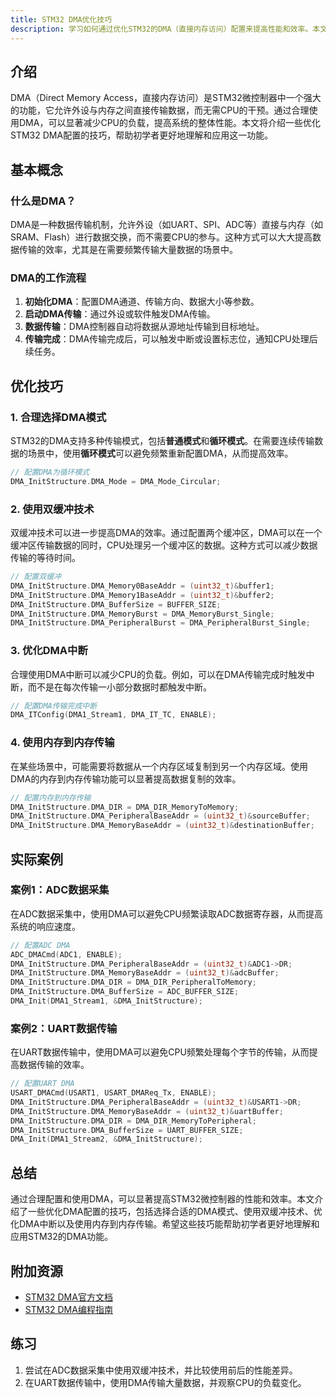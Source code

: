 ```yaml
---
title: STM32 DMA优化技巧
description: 学习如何通过优化STM32的DMA（直接内存访问）配置来提高性能和效率。本文适合初学者，涵盖基本概念、代码示例和实际应用场景。
---
```


## 介绍

DMA（Direct Memory Access，直接内存访问）是STM32微控制器中一个强大的功能，它允许外设与内存之间直接传输数据，而无需CPU的干预。通过合理使用DMA，可以显著减少CPU的负载，提高系统的整体性能。本文将介绍一些优化STM32 DMA配置的技巧，帮助初学者更好地理解和应用这一功能。

## 基本概念

### 什么是DMA？

DMA是一种数据传输机制，允许外设（如UART、SPI、ADC等）直接与内存（如SRAM、Flash）进行数据交换，而不需要CPU的参与。这种方式可以大大提高数据传输的效率，尤其是在需要频繁传输大量数据的场景中。

### DMA的工作流程

1. **初始化DMA**：配置DMA通道、传输方向、数据大小等参数。
2. **启动DMA传输**：通过外设或软件触发DMA传输。
3. **数据传输**：DMA控制器自动将数据从源地址传输到目标地址。
4. **传输完成**：DMA传输完成后，可以触发中断或设置标志位，通知CPU处理后续任务。

## 优化技巧

### 1. 合理选择DMA模式

STM32的DMA支持多种传输模式，包括**普通模式**和**循环模式**。在需要连续传输数据的场景中，使用**循环模式**可以避免频繁重新配置DMA，从而提高效率。

```c
// 配置DMA为循环模式
DMA_InitStructure.DMA_Mode = DMA_Mode_Circular;
```

### 2. 使用双缓冲技术

双缓冲技术可以进一步提高DMA的效率。通过配置两个缓冲区，DMA可以在一个缓冲区传输数据的同时，CPU处理另一个缓冲区的数据。这种方式可以减少数据传输的等待时间。

```c
// 配置双缓冲
DMA_InitStructure.DMA_Memory0BaseAddr = (uint32_t)&buffer1;
DMA_InitStructure.DMA_Memory1BaseAddr = (uint32_t)&buffer2;
DMA_InitStructure.DMA_BufferSize = BUFFER_SIZE;
DMA_InitStructure.DMA_MemoryBurst = DMA_MemoryBurst_Single;
DMA_InitStructure.DMA_PeripheralBurst = DMA_PeripheralBurst_Single;
```

### 3. 优化DMA中断

合理使用DMA中断可以减少CPU的负载。例如，可以在DMA传输完成时触发中断，而不是在每次传输一小部分数据时都触发中断。

```c
// 配置DMA传输完成中断
DMA_ITConfig(DMA1_Stream1, DMA_IT_TC, ENABLE);
```

### 4. 使用内存到内存传输

在某些场景中，可能需要将数据从一个内存区域复制到另一个内存区域。使用DMA的内存到内存传输功能可以显著提高数据复制的效率。

```c
// 配置内存到内存传输
DMA_InitStructure.DMA_DIR = DMA_DIR_MemoryToMemory;
DMA_InitStructure.DMA_PeripheralBaseAddr = (uint32_t)&sourceBuffer;
DMA_InitStructure.DMA_MemoryBaseAddr = (uint32_t)&destinationBuffer;
```

## 实际案例

### 案例1：ADC数据采集

在ADC数据采集中，使用DMA可以避免CPU频繁读取ADC数据寄存器，从而提高系统的响应速度。

```c
// 配置ADC DMA
ADC_DMACmd(ADC1, ENABLE);
DMA_InitStructure.DMA_PeripheralBaseAddr = (uint32_t)&ADC1->DR;
DMA_InitStructure.DMA_MemoryBaseAddr = (uint32_t)&adcBuffer;
DMA_InitStructure.DMA_DIR = DMA_DIR_PeripheralToMemory;
DMA_InitStructure.DMA_BufferSize = ADC_BUFFER_SIZE;
DMA_Init(DMA1_Stream1, &DMA_InitStructure);
```

### 案例2：UART数据传输

在UART数据传输中，使用DMA可以避免CPU频繁处理每个字节的传输，从而提高数据传输的效率。

```c
// 配置UART DMA
USART_DMACmd(USART1, USART_DMAReq_Tx, ENABLE);
DMA_InitStructure.DMA_PeripheralBaseAddr = (uint32_t)&USART1->DR;
DMA_InitStructure.DMA_MemoryBaseAddr = (uint32_t)&uartBuffer;
DMA_InitStructure.DMA_DIR = DMA_DIR_MemoryToPeripheral;
DMA_InitStructure.DMA_BufferSize = UART_BUFFER_SIZE;
DMA_Init(DMA1_Stream2, &DMA_InitStructure);
```

## 总结

通过合理配置和使用DMA，可以显著提高STM32微控制器的性能和效率。本文介绍了一些优化DMA配置的技巧，包括选择合适的DMA模式、使用双缓冲技术、优化DMA中断以及使用内存到内存传输。希望这些技巧能帮助初学者更好地理解和应用STM32的DMA功能。

## 附加资源

- [STM32 DMA官方文档](https://www.st.com/resource/en/reference_manual/dm00031020-stm32f405-415-stm32f407-417-stm32f427-437-and-stm32f429-439-advanced-arm-based-32-bit-mcus-stmicroelectronics.pdf)
- [STM32 DMA编程指南](https://www.st.com/content/st_com/en/support/learning/stm32-education/stm32-moocs/stm32-nucleo-courses/stm32-nucleo-dma-course.html)

## 练习

1. 尝试在ADC数据采集中使用双缓冲技术，并比较使用前后的性能差异。
2. 在UART数据传输中，使用DMA传输大量数据，并观察CPU的负载变化。
